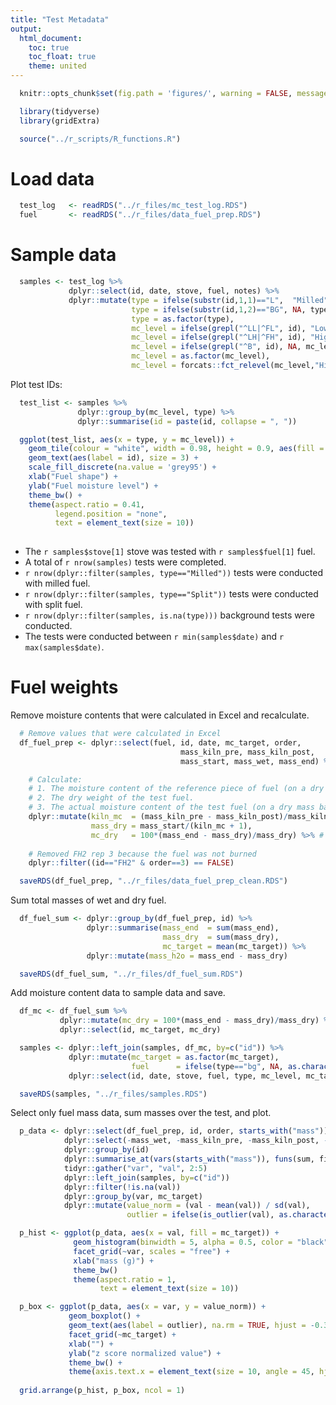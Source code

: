```yaml
---
title: "Test Metadata"
output:
  html_document:
    toc: true
    toc_float: true
    theme: united
---
```


```r
  knitr::opts_chunk$set(fig.path = 'figures/', warning = FALSE, message = FALSE)
```

```r
  library(tidyverse)
  library(gridExtra)
```

```r
  source("../r_scripts/R_functions.R")
```  
 
# Load data

```r
  test_log   <- readRDS("../r_files/mc_test_log.RDS")
  fuel       <- readRDS("../r_files/data_fuel_prep.RDS")
```

# Sample data

```r
  samples <- test_log %>%
             dplyr::select(id, date, stove, fuel, notes) %>%
             dplyr::mutate(type = ifelse(substr(id,1,1)=="L",  "Milled", "Split"),
                           type = ifelse(substr(id,1,2)=="BG", NA, type),
                           type = as.factor(type), 
                           mc_level = ifelse(grepl("^LL|^FL", id), "Low", "Medium"),
                           mc_level = ifelse(grepl("^LH|^FH", id), "High", mc_level),
                           mc_level = ifelse(grepl("^B", id), NA, mc_level),
                           mc_level = as.factor(mc_level),
                           mc_level = forcats::fct_relevel(mc_level,"High","Medium","Low"))
```

Plot test IDs:

```r
  test_list <- samples %>%
               dplyr::group_by(mc_level, type) %>%
               dplyr::summarise(id = paste(id, collapse = ", "))

  ggplot(test_list, aes(x = type, y = mc_level)) + 
    geom_tile(colour = "white", width = 0.98, height = 0.9, aes(fill = id)) +
    geom_text(aes(label = id), size = 3) + 
    scale_fill_discrete(na.value = 'grey95') +
    xlab("Fuel shape") + 
    ylab("Fuel moisture level") + 
    theme_bw() + 
    theme(aspect.ratio = 0.41,
          legend.position = "none", 
          text = element_text(size = 10))
    
```

* The `r samples$stove[1]` stove was tested with `r samples$fuel[1]` fuel.  
* A total of `r nrow(samples)` tests were completed.   
* `r nrow(dplyr::filter(samples, type=="Milled"))` tests were conducted with milled fuel.   
* `r nrow(dplyr::filter(samples, type=="Split"))` tests were conducted with split fuel.  
* `r nrow(dplyr::filter(samples, is.na(type)))` background tests were conducted.  
* The tests were conducted between `r min(samples$date)` and `r max(samples$date)`.  

# Fuel weights

Remove moisture contents that were calculated in Excel and recalculate.

```r
  # Remove values that were calculated in Excel
  df_fuel_prep <- dplyr::select(fuel, id, date, mc_target, order,
                                      mass_kiln_pre, mass_kiln_post, 
                                      mass_start, mass_wet, mass_end) %>%

    # Calculate:
    # 1. The moisture content of the reference piece of fuel (on a dry mass basis).  
    # 2. The dry weight of the test fuel.  
    # 3. The actual moisture content of the test fuel (on a dry mass basis). 
    dplyr::mutate(kiln_mc  = (mass_kiln_pre - mass_kiln_post)/mass_kiln_post, # dry basis
                  mass_dry = mass_start/(kiln_mc + 1),
                  mc_dry   = 100*(mass_end - mass_dry)/mass_dry) %>% # dry basis
  
    # Removed FH2 rep 3 because the fuel was not burned
    dplyr::filter((id=="FH2" & order==3) == FALSE)

  saveRDS(df_fuel_prep, "../r_files/data_fuel_prep_clean.RDS")
```

Sum total masses of wet and dry fuel.

```r
  df_fuel_sum <- dplyr::group_by(df_fuel_prep, id) %>%
                 dplyr::summarise(mass_end  = sum(mass_end),
                                  mass_dry  = sum(mass_dry),
                                  mc_target = mean(mc_target)) %>%
                 dplyr::mutate(mass_h2o = mass_end - mass_dry)

  saveRDS(df_fuel_sum, "../r_files/df_fuel_sum.RDS")
```

Add moisture content data to sample data and save.

```r
  df_mc <- df_fuel_sum %>%
           dplyr::mutate(mc_dry = 100*(mass_end - mass_dry)/mass_dry) %>%
           dplyr::select(id, mc_target, mc_dry)
```

```r
  
  samples <- dplyr::left_join(samples, df_mc, by=c("id")) %>%
             dplyr::mutate(mc_target = as.factor(mc_target),
                           fuel      = ifelse(type=="bg", NA, as.character(fuel))) %>%
             dplyr::select(id, date, stove, fuel, type, mc_level, mc_target, mc_dry, notes)

  saveRDS(samples, "../r_files/samples.RDS")
```

Select only fuel mass data, sum masses over the test, and plot. 

```r

  p_data <- dplyr::select(df_fuel_prep, id, order, starts_with("mass"))            %>%
            dplyr::select(-mass_wet, -mass_kiln_pre, -mass_kiln_post, -mass_start) %>%
            dplyr::group_by(id)                                                    %>%
            dplyr::summarise_at(vars(starts_with("mass")), funs(sum, first))       %>%
            tidyr::gather("var", "val", 2:5)                                       %>%
            dplyr::left_join(samples, by=c("id"))                                  %>%
            dplyr::filter(!is.na(val))                                             %>%
            dplyr::group_by(var, mc_target)                                        %>%
            dplyr::mutate(value_norm = (val - mean(val)) / sd(val),
                          outlier = ifelse(is_outlier(val), as.character(id), NA))

  p_hist <- ggplot(p_data, aes(x = val, fill = mc_target)) +
              geom_histogram(binwidth = 5, alpha = 0.5, color = "black") +
              facet_grid(~var, scales = "free") + 
              xlab("mass (g)") + 
              theme_bw()
              theme(aspect.ratio = 1, 
                    text = element_text(size = 10))

  p_box <- ggplot(p_data, aes(x = var, y = value_norm)) +
             geom_boxplot() +
             geom_text(aes(label = outlier), na.rm = TRUE, hjust = -0.3, size = 3) +
             facet_grid(~mc_target) + 
             xlab("") + 
             ylab("z score normalized value") +
             theme_bw() +
             theme(axis.text.x = element_text(size = 10, angle = 45, hjust=1))
  
  grid.arrange(p_hist, p_box, ncol = 1)
```